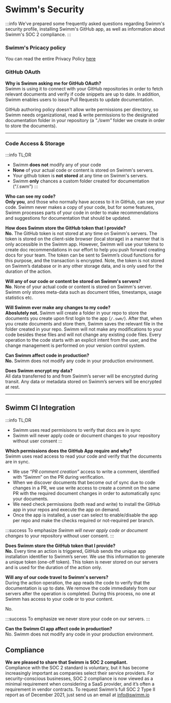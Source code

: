 

# Swimm's Security

:::info
We've prepared some frequently asked questions regarding Swimm's security profile, installing Swimm's GitHub app, as well as information about Swimm's SOC 2 compliance. 
:::

### Swimm's Pricacy policy
You can read the entire Privacy Policy [here](https://swimm.io/legal/privacy-policy/)

### GitHub OAuth
 **Why is Swimm asking me for GitHub OAuth?**<br/>
Swimm is using it to connect with your GitHub repositories in order to fetch relevant documents 
and verify if code snippets are up to date. In addition, Swimm enables users to issue Pull 
Requests to update documentation. 

GitHub authoring policy doesn't allow write permissions per directory, 
so Swimm needs organizational, read & write permissions to the designated 
documentation folder in your repository (a <i>"./swm"</i> folder we create in order to store the documents).

---

### Code Access & Storage

:::info TL;DR
- Swimm **does not** modify any of your code 
- **None** of your actual code or content is stored on Swimm's servers.
- Your github token is **not stored** at any time on Swimm's servers.
- Swimm **only** chances a custom folder created for documentation ("/.swm")
:::

**Who can see my code?**<br/>
**Only you**, and those who normally have access to it in GitHub, can see your code. Swimm never makes a copy of your
code, but for some features, Swimm processes parts of your code in order to make recommendations and suggestions for documentation that should be updated.


**How does Swimm store the GitHub token that I provide?**<br/>
**No.** The GitHub token is not stored at any time on Swimm's servers. The token is stored on the client-side browser (local storage) in a manner that is only accessible in the Swimm app.
However, Swimm will use your tokens to create doc recommendations in our effort to help you push forward creating docs for your team. The token can be sent to Swimm’s cloud functions for this purpose, and the transaction is encrypted. Note, the token is not stored on Swimm’s database or in any other storage data, and is only used for the duration of the action.


**Will any of our code or content be stored on Swimm's servers?**<br/>
**No**. None of your actual code or content is stored on Swimm's server. Swimm only stores meta-data such as document titles, timestamps, usage statistics etc. 

**Will Swimm ever make any changes to my code?**<br/>
**Aboslutely not.** Swimm will create a folder in your repo to store the documents you create upon first login to the 
app (`/.swm/`). After that, when you create documents and store them, Swimm saves the relevant file in the folder created in your repo. Swimm will not make any modifications 
to your code besides these files and will not change any existing code files. Every operation to the 
code starts with an explicit intent from the user, and the change management is performed on your 
version control system.

**Can Swimm affect code in production?**<br/>
**No.** Swimm does not modify any code in your production environment.

**Does Swimm encrypt my data?**<br/>
All data transferred to and from Swimm’s server will be encrypted during transit. Any data or 
metadata stored on Swimm’s servers will be encrypted at rest.

---


## Swimm CI Integration 
:::info TL;DR
- Swimm uses read permisisons to verify that docs are in sync
- Swimm will never apply code or document changes to your repository without user consent
:::

**Which permissions does the GitHub App require and why?**<br/>
Swimm uses read access to read your code and verify that the documents are in sync.
- We use *“PR comment creation”* access to write a comment, identified with “Swimm” on the PR during 
verification.
- When we discover documents that become out of sync due to code changes in a PR, we use write access to create a commit on the same PR with the required document changes in order to automatically sync your documents. 
- We need check permissions (both read and write) to install the GitHub app in your repos and execute the app on demand. 
- Once the app is installed, a user can select to enable/disable the app per repo and make the checks required or not-required per branch.

:::success To emphasize
 *Swimm will never apply code or document changes* to your repository without user consent. 
:::

**Does Swimm store the GitHub token that I provide?**<br/>
**No.** Every time an action is triggered, GitHub sends  the unique app installation identifier to Swimm’s 
server. We use this information to generate a unique token (one-off token). This token is never stored 
on our servers and is used for the duration of the action only.

**Will any of our code travel to Swimm's servers?**<br/>
During the action operation, the app reads the code to verify that the documentation is up to date. 
We remove the code immediately from our servers after the operation is completed. During this process, 
no one at Swimm has access to your code or to your content. 

No.

:::success To emphasize
we never store your code on our servers.
:::


**Can the Swimm CI app affect code in production?**<br/>
No. Swimm does not modify any code in your production environment.


## Compliance
**We are pleased to share that Swimm is SOC 2 compliant.** <br/>
Compliance with the SOC 2 standard is voluntary, but it has become increasingly important as companies select their service providers. For security-conscious businesses, SOC 2 compliance is now viewed as a minimal requirement when considering a SaaS provider, and it’s often a requirement in vendor contracts.
To request Swimm’s full SOC 2 Type II report as of December 2021, just send us an email at info@swimm.io